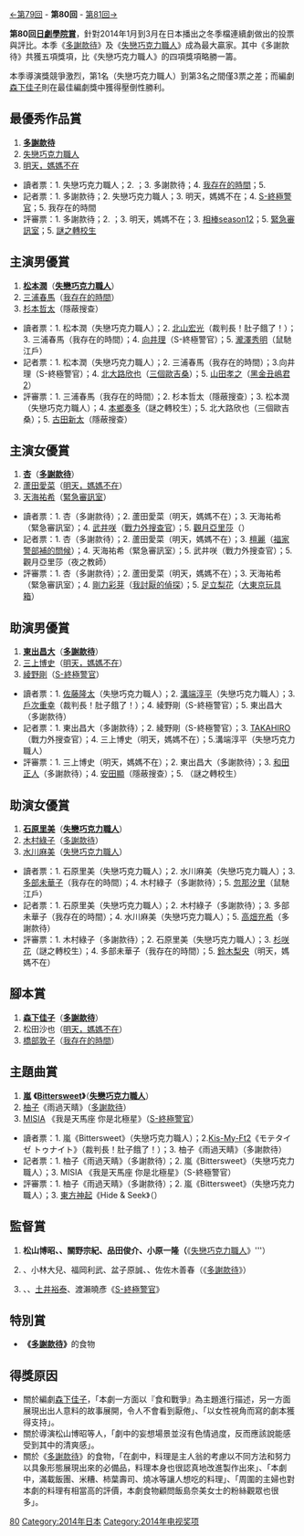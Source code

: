 {{noteTA
|G1=JP Show}}
[[第79回日劇學院賞|←第79回]] - '''第80回''' - [[第81回日劇學院賞|第81回→]]

'''第80回[[日劇學院賞|日劇學院賞]]'''，針對2014年1月到3月在日本播出之冬季檔連續劇做出的投票與評比。本季《[[多謝款待|多謝款待]]》及《[[失戀巧克力職人|失戀巧克力職人]]》成為最大贏家。其中《多謝款待》共獲五項獎項，比《失戀巧克力職人》的四項獎項略勝一籌。

本季導演獎競爭激烈，第1名（失戀巧克力職人）到第3名之間僅3票之差；而編劇[[森下佳子|森下佳子]]則在最佳編劇獎中獲得壓倒性勝利。

==最優秀作品賞==
#'''[[多謝款待|多謝款待]]'''
#[[失戀巧克力職人|失戀巧克力職人]]
#[[明天，媽媽不在|明天，媽媽不在]]

*讀者票：1. 失戀巧克力職人；2. {{link-ja|裁判長！肚子餓了！|裁判長っ!おなか空きました!}}；3. 多謝款待；4. [[我存在的時間|我存在的時間]]；5. {{link-ja|鼠馳江戶|鼠、江戸を疾る}}
*記者票：1. 多謝款待；2. 失戀巧克力職人；3. 明天，媽媽不在；4. [[S-終極警官|S-終極警官]]；5. 我存在的時間
*評審票：1. 多謝款待；2. {{link-ja|隱蔽搜查|隠蔽捜査_(テレビドラマ)#TBS.E7.89.88}}；3. 明天，媽媽不在；3. [[相棒|相棒season12]]；5. [[緊急審訊室|緊急審訊室]]；5. [[謎之轉校生|謎之轉校生]]

==主演男優賞==
#'''[[松本潤|松本潤]]'''（'''[[失戀巧克力職人|失戀巧克力職人]]'''）
#[[三浦春馬|三浦春馬]]（[[我存在的時間|我存在的時間]]）
#[[杉本哲太|杉本哲太]]（隱蔽搜查）

*讀者票：1. 松本潤（失戀巧克力職人）；2. [[北山宏光|北山宏光]]（裁判長！肚子餓了！）；3. 三浦春馬（我存在的時間）；4. [[向井理|向井理]]（S-終極警官）；5. [[瀧澤秀明|瀧澤秀明]]（鼠馳江戶）
*記者票：1. 松本潤（失戀巧克力職人）；2. 三浦春馬（我存在的時間）；3.向井理（S-終極警官）；4. [[北大路欣也|北大路欣也]]（[[三個歐吉桑|三個歐吉桑]]）；5. [[山田孝之|山田孝之]]（[[黑金丑嶋君2|黑金丑嶋君2]]）
*評審票：1. 三浦春馬（我存在的時間）；2. 杉本哲太（隱蔽搜查）；3. 松本潤（失戀巧克力職人）；4. [[本鄉奏多|本鄉奏多]]（謎之轉校生）；5. 北大路欣也（三個歐吉桑）；5. [[古田新太|古田新太]]（隱蔽搜查）

==主演女優賞==
#'''[[杏_(模特兒)|杏]]'''（'''[[多謝款待|多謝款待]]'''）
#[[蘆田愛菜|蘆田愛菜]]（[[明天，媽媽不在|明天，媽媽不在]]）
#[[天海祐希|天海祐希]]（[[緊急審訊室|緊急審訊室]]）

*讀者票：1. 杏（多謝款待）；2. 蘆田愛菜（明天，媽媽不在）；3. 天海祐希（緊急審訊室）；4. [[武井咲|武井咲]]（[[戰力外搜查官|戰力外搜查官]]）；5. [[觀月亞里莎|觀月亞里莎]]（{{link-ja|夜之教師|夜のせんせい}}）
*記者票：1. 杏（多謝款待）；2. 蘆田愛菜（明天，媽媽不在）；3. [[檀麗|檀麗]]（[[福家警部補的問候|福家警部補的問候]]）；4. 天海祐希（緊急審訊室）；5. 武井咲（戰力外搜查官）；5. 觀月亞里莎（夜之教師）
*評審票：1. 杏（多謝款待）；2. 蘆田愛菜（明天，媽媽不在）；3. 天海祐希（緊急審訊室）；4. [[剛力彩芽|剛力彩芽]]（[[我討厭的偵探|我討厭的偵探]]）；5. [[足立梨花|足立梨花]]（[[大東京玩具箱|大東京玩具箱]]）

==助演男優賞==
#'''[[東出昌大|東出昌大]]'''（'''[[多謝款待|多謝款待]]'''）
#[[三上博史|三上博史]]（[[明天，媽媽不在|明天，媽媽不在]]）
#[[綾野剛|綾野剛]]（[[S-終極警官|S-終極警官]]）

*讀者票：1. [[佐藤隆太|佐藤隆太]]（失戀巧克力職人）；2. [[溝端淳平|溝端淳平]]（失戀巧克力職人）；3. [[戶次重幸|戶次重幸]]（裁判長！肚子餓了！）；4. 綾野剛（S-終極警官）；5. 東出昌大（多謝款待）
*記者票：1. 東出昌大（多謝款待）；2. 綾野剛（S-終極警官）；3. [[TAKAHIRO|TAKAHIRO]]（戰力外搜查官）；4. 三上博史（明天，媽媽不在）；5.溝端淳平（失戀巧克力職人）
*評審票：1. 三上博史（明天，媽媽不在）；2. 東出昌大（多謝款待）；3. [[和田正人|和田正人]]（多謝款待）；4. [[安田顯|安田顯]]（隱蔽搜查）；5. {{link-ja|MICKEY CURTIS|ミッキー・カーチス}}（謎之轉校生）

==助演女優賞==
#'''[[石原里美|石原里美]]'''（'''[[失戀巧克力職人|失戀巧克力職人]]'''）
#[[木村綠子|木村綠子]]（[[多謝款待|多謝款待]]）
#[[水川麻美|水川麻美]]（[[失戀巧克力職人|失戀巧克力職人]]）

*讀者票：1. 石原里美（失戀巧克力職人）；2. 水川麻美（失戀巧克力職人）；3. [[多部未華子|多部未華子]]（我存在的時間）；4. 木村綠子（多謝款待）；5. [[忽那汐里|忽那汐里]]（鼠馳江戶）
*記者票：1. 石原里美（失戀巧克力職人）；2. 木村綠子（多謝款待）；3. 多部未華子（我存在的時間）；4. 水川麻美（失戀巧克力職人）；5. [[高畑充希|高畑充希]]（多謝款待）
*評審票：1. 木村綠子（多謝款待）；2. 石原里美（失戀巧克力職人）；3. [[杉咲花|杉咲花]]（謎之轉校生）；4. 多部未華子（我存在的時間）；5. [[鈴木梨央|鈴木梨央]]（明天，媽媽不在）

==腳本賞==
#'''[[森下佳子|森下佳子]]'''（'''[[多謝款待|多謝款待]]'''）
#松田沙也（[[明天，媽媽不在|明天，媽媽不在]]）
#[[橋部敦子|橋部敦子]]（[[我存在的時間|我存在的時間]]）

==主題曲賞==
#'''[[嵐|嵐]]''' '''《[[Bittersweet|Bittersweet]]》'''（'''[[失戀巧克力職人|失戀巧克力職人]]'''）
#[[柚子_(組合)|柚子]]《雨過天睛》（[[多謝款待|多謝款待]]）
#[[MISIA|MISIA]] 《我是天馬座 你是北極星》（[[S-終極警官|S-終極警官]]）

*讀者票：1. 嵐《Bittersweet》（失戀巧克力職人）；2.[[Kis-My-Ft2|Kis-My-Ft2]]《モテタイゼ トゥナイト》（裁判長！肚子餓了！）；3. 柚子《雨過天睛》（多謝款待）
*記者票：1. 柚子《雨過天睛》（多謝款待）；2. 嵐《Bittersweet》（失戀巧克力職人）；3. MISIA 《我是天馬座 你是北極星》（S-終極警官）
*評審票：1. 柚子《雨過天睛》（多謝款待）；2. 嵐《Bittersweet》（失戀巧克力職人）；3. [[東方神起|東方神起]]《Hide & Seek》（{{link-ja|白色榮光4 ～螺鈿迷宮～|螺鈿迷宮}}）

==監督賞==
#'''松山博昭、{{link-ja|宮木正悟|宮木正悟}}、關野宗紀、品田俊介、小原一隆（'''《[[失戀巧克力職人|失戀巧克力職人]]》'''）
#{{link-ja|木村隆文|木村隆文}}、小林大兒、福岡利武、盆子原誠、{{link-ja|渡邊哲也|渡辺哲也}}、佐佐木善春（《[[多謝款待|多謝款待]]》）
#{{link-ja|平野俊一|平野俊一}}、{{link-ja|石井康晴|石井康晴}}、[[土井裕泰|土井裕泰]]、渡瀨曉彥《[[S-終極警官|S-終極警官]]》

==特別賞==
*'''《[[多謝款待|多謝款待]]》'''的食物

== 得獎原因 ==
*關於編劇[[森下佳子|森下佳子]]，「本劇一方面以『食和戰爭』為主題進行描述，另一方面展現出出人意料的故事展開，令人不會看到厭倦」、「以女性視角而寫的劇本獲得支持」。
*關於導演松山博昭等人，「劇中的妄想場景並沒有色情過度，反而應該說能感受到其中的清爽感」。
*關於《[[多謝款待|多謝款待]]》的食物，「在劇中，料理是主人翁的考慮以不同方法和努力以具象形態展現出來的必備品，料理本身也很認真地改進製作出來」、「本劇中，滿載飯團、米糟、柿葉壽司、燒冰等讓人想吃的料理」、「周圍的主婦也對本劇的料理有相當高的評價，本劇食物顧問飯島奈美女士的粉絲觀眾也很多」。

{{日劇學院賞名單}}
[[Category:日劇學院賞|80]]
[[Category:2014年日本|Category:2014年日本]]
[[Category:2014年电视奖项|Category:2014年电视奖项]]